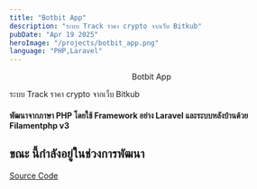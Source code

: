 ```yaml
---
title: "Botbit App"
description: "ระบบ Track ราคา crypto จากเว็บ Bitkub"
pubDate: "Apr 19 2025"
heroImage: "/projects/botbit_app.png"
language: "PHP,Laravel"
---
```


<center>Botbit App</center>
<p />
ระบบ Track ราคา crypto จากเว็บ Bitkub

#### พัฒนาจากภาษา **PHP** โดยใช้ Framework อย่าง **Laravel** และระบบหลังบ้านด้วย **Filamentphp v3**

## **ขณะ นี้กำลังอยู่ในช่วงการพัฒนา**

[Source Code](https://github.com/abe27/botbit-app.git)
